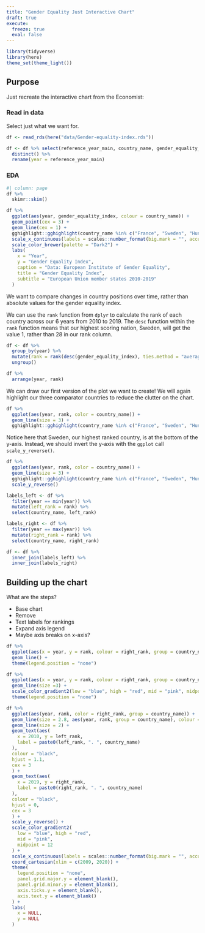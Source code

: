 ```yaml
---
title: "Gender Equality Just Interactive Chart"
draft: true
execute:
  freeze: true
  eval: false
---
```


```r
library(tidyverse)
library(here)
theme_set(theme_light())
```

## Purpose

Just recreate the interactive chart from the Economist:

### Read in data

Select just what we want for.

```r
df <- read_rds(here("data/Gender-equality-index.rds")) 

df <- df %>% select(reference_year_main, country_name, gender_equality_index) %>% 
  distinct() %>% 
  rename(year = reference_year_main)
```

### EDA

```r
#| column: page
df %>% 
  skimr::skim()
```

```r
df %>%
  ggplot(aes(year, gender_equality_index, colour = country_name)) +
  geom_point(cex = 3) +
  geom_line(cex = 1) +
  gghighlight::gghighlight(country_name %in% c("France", "Sweden", "Hungary")) +
  scale_x_continuous(labels = scales::number_format(big.mark = "", accuracy = 1)) +
  scale_color_brewer(palette = "Dark2") +
  labs(
    x = "Year",
    y = "Gender Equality Index",
    caption = "Data: European Institute of Gender Equality",
    title = "Gender Equality Index",
    subtitle = "European Union member states 2010-2019"
  )
```

We want to compare changes in country positions over time, rather than absolute values for the gender equality index.

We can use the `rank` function from `dplyr` to calculate the rank of each country across our 6 years from 2010 to 2019. The `desc` function within the `rank` function means that our highest scoring nation, Sweden, will get the value 1, rather than 28 in our rank column.

```r
df <- df %>% 
  group_by(year) %>% 
  mutate(rank = rank(desc(gender_equality_index), ties.method = "average")) %>% 
  ungroup()

df %>% 
  arrange(year, rank)
```

We can draw our first version of the plot we want to create! We will again highlight our three comparator countries to reduce the clutter on the chart.

::: {layout-nrow=2}

```r
df %>% 
  ggplot(aes(year, rank, color = country_name)) +
  geom_line(size = 3) +
  gghighlight::gghighlight(country_name %in% c("France", "Sweden", "Hungary"))
```

Notice here that Sweden, our highest ranked country, is at the bottom of the y-axis. Instead, we should invert the y-axis with the `ggplot` call `scale_y_reverse()`.

```r
df %>% 
  ggplot(aes(year, rank, color = country_name)) +
  geom_line(size = 3) +
  gghighlight::gghighlight(country_name %in% c("France", "Sweden", "Hungary")) +
  scale_y_reverse()
```

:::

```r
labels_left <- df %>% 
  filter(year == min(year)) %>% 
  mutate(left_rank = rank) %>% 
  select(country_name, left_rank)

labels_right <- df %>% 
  filter(year == max(year)) %>% 
  mutate(right_rank = rank) %>% 
  select(country_name, right_rank)

df <- df %>% 
  inner_join(labels_left) %>% 
  inner_join(labels_right)
```

## Building up the chart

What are the steps?

- Base chart
- Remove 
- Text labels for rankings
- Expand axis legend
- Maybe axis breaks on x-axis?

```r
df %>% 
  ggplot(aes(x = year, y = rank, colour = right_rank, group = country_name)) +
  geom_line() +
  theme(legend.position = "none")
```


```r
df %>% 
  ggplot(aes(x = year, y = rank, colour = right_rank, group = country_name)) +
  geom_line(size =3) +
  scale_color_gradient2(low = "blue", high = "red", mid = "pink", midpoint = 14) +
  theme(legend.position = "none")
```


```r
df %>%
  ggplot(aes(year, rank, color = right_rank, group = country_name)) +
  geom_line(size = 2.8, aes(year, rank, group = country_name), colour = "black") +
  geom_line(size = 2) +
  geom_text(aes(
    x = 2010, y = left_rank,
    label = paste0(left_rank, ". ", country_name)
  ),
  colour = "black",
  hjust = 1.1,
  cex = 3
  ) +
  geom_text(aes(
    x = 2019, y = right_rank,
    label = paste0(right_rank, ". ", country_name)
  ),
  colour = "black",
  hjust = 0,
  cex = 3
  ) +
  scale_y_reverse() +
  scale_color_gradient2(
    low = "blue", high = "red",
    mid = "pink",
    midpoint = 12
  ) +
  scale_x_continuous(labels = scales::number_format(big.mark = "", accuracy = 1)) +
  coord_cartesian(xlim = c(2009, 2020)) +
  theme(
    legend.position = "none",
    panel.grid.major.y = element_blank(),
    panel.grid.minor.y = element_blank(),
    axis.ticks.y = element_blank(),
    axis.text.y = element_blank()
  ) +
  labs(
    x = NULL,
    y = NULL
  ) 
```

